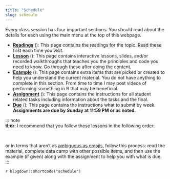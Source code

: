 ```yaml
---
title: "Schedule"
slug: schedule
---
```


Every class session has four important sections. You should read about the details for each using the main menu at the top of this webpage.

- [**Readings**](/readings/) (<i class="fas fa-book"></i>): This page contains the readings for the topic. Read these first each time you visit.
- [**Lesson**](/lesson/) (<i class="fas fa-chalkboard"></i>): This page contains interactive lessons, slides, and/or recorded walkthroughs that teaches you the principles and code you need to know. Go through these after doing the content.
- [**Example**](/example/) (<i class="fas fa-lightbulb"></i>): This page contains extra items that are picked or created to help you understand the current material. You do not have anything to complete in this section. From time to time I may post videos of performing something in R that may be beneficial.
- [**Assignment**](/assignment/) (<i class="fas fa-tasks"></i>): This page contains the instructions for all student related tasks including information about the tasks and the final.
- [**Due**](/due/) (<i class="fas fa-folder-open"></i>): This page contains the instructions what to submit by week. **Assignments are due by Sunday at 11:59 PM or as noted.**

::: note <br/>
**tl;dr**: I recommend that you follow these lessons in the following order:

<div class="text-center">
<i class="fas fa-book"></i>&nbsp;
<i class="fas fa-long-arrow-alt-right"></i>&nbsp;
<i class="fas fa-chalkboard"></i>&nbsp;
<i class="fas fa-long-arrow-alt-right"></i>&nbsp;
<i class="fas fa-lightbulb"></i>&nbsp;
<i class="fas fa-plus"></i>&nbsp;
<i class="fas fa-tasks"></i> 
<i class="fas fa-long-arrow-alt-right"></i>&nbsp;
<i class="fas fa-folder-open"></i>
</div>

or in terms that aren't as [ambiguous as emojis](https://doi.org/10.1016/j.chb.2020.106361){target="_blank"}, follow this process: read the material, complete data camp with other possible items, and then use the example (if given) along with the assignment to help you with what is due.
<br />
:::

`r blogdown::shortcode("schedule")`
